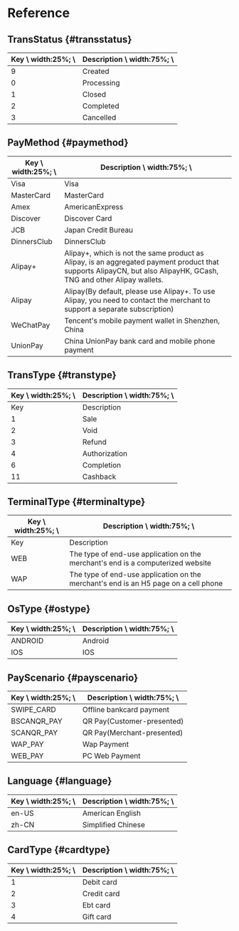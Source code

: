 # Reference

## TransStatus {#transstatus}

| Key \ width:25%; \ | Description \ width:75%; \ |
|--------------------|----------------------------|
| 9                  | Created                    |
| 0                  | Processing                 |
| 1                  | Closed                     |
| 2                  | Completed                  |
| 3                  | Cancelled                  |

## PayMethod {#paymethod}

| Key \ width:25%; \ | Description \ width:75%; \                                                                                                                                         |
|--------------------|--------------------------------------------------------------------------------------------------------------------------------------------------------------------|
| Visa               | Visa                                                                                                                                                               |
| MasterCard         | MasterCard                                                                                                                                                         |
| Amex               | AmericanExpress                                                                                                                                                    |
| Discover           | Discover Card                                                                                                                                                      |
| JCB                | Japan Credit Bureau                                                                                                                                                |
| DinnersClub        | DinnersClub                                                                                                                                                        |
| Alipay+            | Alipay+, which is not the same product as Alipay, is an aggregated payment product that supports AlipayCN, but also AlipayHK, GCash, TNG and other Alipay wallets. |
| Alipay             | Alipay(By default, please use Alipay+. To use Alipay, you need to contact the merchant to support a separate subscription)                                         |
| WeChatPay          | Tencent's mobile payment wallet in Shenzhen, China                                                                                                                 |
| UnionPay           | China UnionPay bank card and mobile phone payment                                                                                                                  |

## TransType {#transtype}

| Key \ width:25%; \ | Description \ width:75%; \ |
|--------------------|----------------------------|
| Key                | Description                |
| 1                  | Sale                       |
| 2                  | Void                       |
| 3                  | Refund                     |
| 4                  | Authorization              |
| 6                  | Completion                 |
| 11                 | Cashback                   |

## TerminalType {#terminaltype}

| Key \ width:25%; \ | Description \ width:75%; \                                                          |
|--------------------|-------------------------------------------------------------------------------------|
| Key                | Description                                                                         |
| WEB                | The type of end-use application on the merchant's end is a computerized website     |
| WAP                | The type of end-use application on the merchant's end is an H5 page on a cell phone |
## OsType {#ostype}

| Key \ width:25%; \ | Description \ width:75%; \ |
|--------------------|----------------------------|
| ANDROID            | Android                    |
| IOS                | IOS                        |

## PayScenario {#payscenario}

| Key \ width:25%; \ | Description \ width:75%; \ |
|--------------------|----------------------------|
| SWIPE_CARD         | Offline bankcard payment   |
| BSCANQR_PAY        | QR Pay(Customer-presented) |
| SCANQR_PAY         | QR Pay(Merchant-presented) |
| WAP_PAY            | Wap Payment                |
| WEB_PAY            | PC Web Payment             |

## Language {#language}

| Key \ width:25%; \ | Description \ width:75%; \ |
|--------------------|----------------------------|
| en-US              | American English           |
| zh-CN              | Simplified Chinese         |

## CardType {#cardtype}

| Key \ width:25%; \ | Description \ width:75%; \ |
|--------------------|----------------------------|
| 1                  | Debit card                 |
| 2                  | Credit card                |
| 3                  | Ebt card                   |
| 4                  | Gift card                  |
